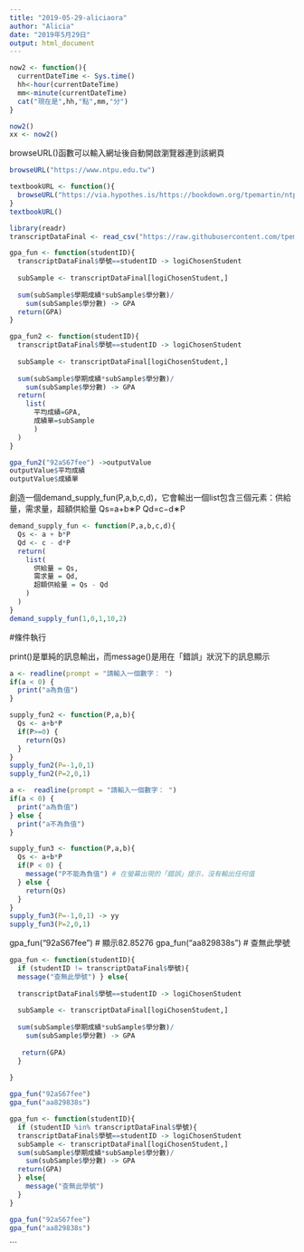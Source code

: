 ```yaml
---
title: "2019-05-29-aliciaora"
author: "Alicia"
date: "2019年5月29日"
output: html_document
---
```


```r
now2 <- function(){
  currentDateTime <- Sys.time()
  hh<-hour(currentDateTime)
  mm<-minute(currentDateTime)
  cat("現在是",hh,"點",mm,"分")
}
```

```r
now2()
xx <- now2()
```

browseURL()函數可以輸入網址後自動開啟瀏覽器連到該網頁
```r
browseURL("https://www.ntpu.edu.tw")

textbookURL <- function(){
  browseURL("https://via.hypothes.is/https://bookdown.org/tpemartin/ntpu-programming-for-data-science/")
}
textbookURL()
```




```r
library(readr)
transcriptDataFinal <- read_csv("https://raw.githubusercontent.com/tpemartin/github-data/master/transcriptDataFinal.csv")
```

```r
gpa_fun <- function(studentID){
  transcriptDataFinal$學號==studentID -> logiChosenStudent
  
  subSample <- transcriptDataFinal[logiChosenStudent,]
  
  sum(subSample$學期成績*subSample$學分數)/
    sum(subSample$學分數) -> GPA
  return(GPA)
}
```

```r
gpa_fun2 <- function(studentID){
  transcriptDataFinal$學號==studentID -> logiChosenStudent
  
  subSample <- transcriptDataFinal[logiChosenStudent,]
  
  sum(subSample$學期成績*subSample$學分數)/
    sum(subSample$學分數) -> GPA
  return(
    list(
      平均成績=GPA,
      成績單=subSample
      )
  )
}
```

```r
gpa_fun2("92aS67fee") ->outputValue
outputValue$平均成績
outputValue$成績單
```



創造一個demand_supply_fun(P,a,b,c,d)，它會輸出一個list包含三個元素：供給量，需求量，超額供給量
Qs=a+b∗P
Qd=c−d∗P
```r
demand_supply_fun <- function(P,a,b,c,d){
  Qs <- a + b*P
  Qd <- c - d*P
  return(
    list(
      供給量 = Qs,
      需求量 = Qd,
      超額供給量 = Qs - Qd
    )
  )
}
demand_supply_fun(1,0,1,10,2)
```


#條件執行

print()是單純的訊息輸出，而message()是用在「錯誤」狀況下的訊息顯示

```r
a <- readline(prompt = "請輸入一個數字： ")
if(a < 0) {
  print("a為負值")
}
```

```r
supply_fun2 <- function(P,a,b){
  Qs <- a+b*P
  if(P>=0) {
    return(Qs)
  }
}
supply_fun2(P=-1,0,1)
supply_fun2(P=2,0,1)
```

```r
a <-  readline(prompt = "請輸入一個數字： ")
if(a < 0) {
  print("a為負值")
} else {
  print("a不為負值")
}
```

```r
supply_fun3 <- function(P,a,b){
  Qs <- a+b*P
  if(P < 0) {
    message("P不能為負值") # 在螢幕出現的「錯誤」提示，沒有輸出任何值
  } else {
    return(Qs)
  }
}
supply_fun3(P=-1,0,1) -> yy
supply_fun3(P=2,0,1)
```






gpa_fun("92aS67fee") # 顯示82.85276
gpa_fun("aa829838s") # 查無此學號
```r
gpa_fun <- function(studentID){
  if (studentID != transcriptDataFinal$學號){
  message("查無此學號") } else{
      
  transcriptDataFinal$學號==studentID -> logiChosenStudent
  
  subSample <- transcriptDataFinal[logiChosenStudent,]
  
  sum(subSample$學期成績*subSample$學分數)/
    sum(subSample$學分數) -> GPA
  
   return(GPA) 
  }
  
}

gpa_fun("92aS67fee")
gpa_fun("aa829838s")
```


```r
gpa_fun <- function(studentID){
  if (studentID %in% transcriptDataFinal$學號){
  transcriptDataFinal$學號==studentID -> logiChosenStudent
  subSample <- transcriptDataFinal[logiChosenStudent,]
  sum(subSample$學期成績*subSample$學分數)/
    sum(subSample$學分數) -> GPA
  return(GPA)
  } else{
    message("查無此學號")
  }
}

gpa_fun("92aS67fee")
gpa_fun("aa829838s")
```
```

